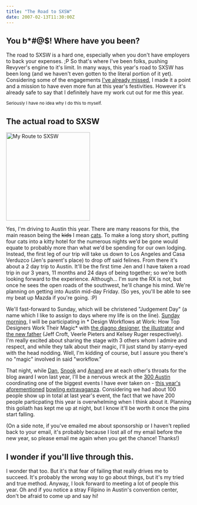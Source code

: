 ```yaml
---
title: "The Road to SXSW"
date: 2007-02-13T11:30:00Z
---
```


## You b*#@$! Where have you been?

The road to SXSW is a hard one, especially when you don't have employers to back your expenses. ;P So that's where I've been folks, pushing Revyver's engine to it's limit. In many ways, this year's road to SXSW has been long (and we haven't even gotten to the literal portion of it yet). Considering some of the engagements [I've already missed][1], I made it a point and a mission to have even more fun at this year's festivities. However it's already safe to say that I definitely have my work cut out for me this year.

<small>Seriously I have no idea why I do this to myself.</small>

## The **actual** road to SXSW

[<img src="http://farm1.static.flickr.com/131/376940180_508c6b39c0_m.jpg" width="228" height="240" alt="My Route to SXSW" />][2]

Yes, I'm driving to Austin this year. There are many reasons for this, the main reason being the <del>kids</del> I mean <ins>cats</ins>. To make a long story short, putting four cats into a kitty hotel for the numerous nights we'd be gone would equate to probably more than what we'd be spending for our own lodging. Instead, the first leg of our trip will take us down to Los Angeles and Casa Verduzco (Jen's parent's place) to drop off said felines. From there it's about a 2 day trip to Austin. It'll be the first time Jen and I have taken a road trip in our 3 years, 11 months and 24 days of being together; so we're both looking forward to the experience. Although... I'm sure the RX is not, but once he sees the open roads of the southwest, he'll change his mind. We're planning on getting into Austin mid-day Friday. (So yes, you'll be able to see my beat up Mazda if you're going. :P)

We'll fast-forward to Sunday, which will be christened "Judgement Day" (a name which I like to assign to days where my life is on the line). [Sunday morning][3], I will be participating in * Design Workflows at Work: How Top Designers Work Their Magic* with [the djagno designer][4], [the illustrator][5] and [the new father][6] (Jeff Croft, Veerle Pieters and Kelsey Ruger respectively). I'm really excited about sharing the stage with 3 others whom I admire and respect, and while they talk about their magic, I'll just stand by starry-eyed with the head nodding. Well, I'm kidding of course, but I assure you there's no "magic" involved in said "workflow."

That night, while [Dan][7], [Snook][8] and [Anand][9] are at each other's throats for the blog award I won last year, I'll be a nervous wreck at the [300 Austin][10] coordinating one of the biggest events I have ever taken on - [this year's aforementioned][11] [bowling extravaganza][12]. Considering we had about 100 people show up in total at last year's event, the fact that we have 200 people particpating this year is overwhelming when I think about it. Planning this goliath has kept me up at night, but I know it'll be worth it once the pins start falling.

(On a side note, if you've emailed me about sponsorship or I haven't replied back to your email, it's probably because I lost all of my email before the new year, so please email me again when you get the chance! Thanks!)

## I wonder if you'll live through this.

I wonder that too. But it's that fear of failing that really drives me to succeed. It's probably the wrong way to go about things, but it's my tried and true method. Anyway, I look forward to meeting a lot of people this year. Oh and if you notice a stray Filipino in Austin's convention center, don't be afraid to come up and say hi!

[1]: http://north.webdirections.org/
[2]: http://www.flickr.com/photos/avalonstar/376940180/
[3]: http://2007.sxsw.com/interactive/programming/panels/sunday/
[4]: http://jeffcroft.com/
[5]: http://veerle.duoh.com/
[6]: http://themoleskin.com/
[7]: http://superfluousbanter.com/
[8]: http://snook.ca
[9]: http://aprilzero.com/
[10]: http://www.3hundred.com/300austin/centerHomepage.htm
[11]: http://upcoming.org/event/123801/
[12]: http://bowling.avalonstar.com/
